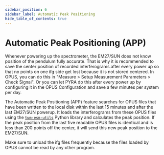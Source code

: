 ```yaml
---
sidebar_position: 6
sidebar_label: Automatic Peak Positioning
hide_table_of_contents: true
---
```


# Automatic Peak Positioning (APP)

Whenever powering up the spectrometer, the EM27/SUN does not know position of the pendulum fully accurate. That is why it is recommended to save the center position of recorded interferograms after every power up so that no points on one ifg side get lost because it is not stored centered. In OPUS, you can do this in "Measure > Setup Measurement Parameters > Check Signal". Or you can let PYRA do this after every power up by configuring it in the OPUS Configuration and save a few minutes per system per day.

The Automatic Peak Positioning (APP) feature searches for OPUS files that have been written to the local disk within the last 15 minutes and after the last EM27/SUN powerup. It loads the interferograms from these OPUS files using the [`tum-esm-utils`](https://tum-esm-utils.netlify.app/api-reference#tum_esm_utilsopus) Python library and calculates the peak position. If the peak position from the last five readable OPUS files is identical and is less than 200 points off the center, it will send this new peak position to the EM27/SUN.

Make sure to unload the ifg files frequently because the files loaded by OPUS cannot be read by any other program.
